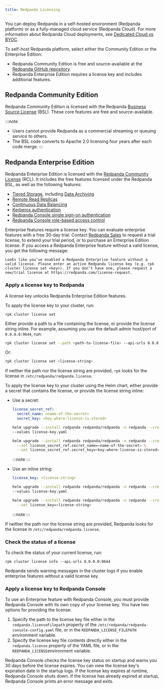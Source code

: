 ```yaml
---
title: Redpanda Licensing
---
```


<head>
    <meta name="title" content="Redpanda licensing | Redpanda Docs"/>
    <meta name="description" content="Redpanda is free and source-available at the Redpanda GitHub repo. Additional features are included with an enterprise license."/>
    <link rel="canonical" href="https://docs.redpanda.com/docs/get-started/licenses/" />
</head>


You can deploy Redpanda in a self-hosted environment (Redpanda platform) or as a fully-managed cloud service (Redpanda Cloud). For more information about Redpanda Cloud deployments, see [Dedicated Cloud vs BYOC](../../deploy/deployment-option/cloud/cloud-architecture/).

To self-host Redpanda platform, select either the Community Edition or the Enterprise Edition:
- Redpanda Community Edition is free and source-available at the [Redpanda GitHub repository](https://github.com/redpanda-data/redpanda). 
- Redpanda Enterprise Edition requires a license key and includes additional features.

## Redpanda Community Edition

Redpanda Community Edition is licensed with the Redpanda [Business Source License](https://github.com/redpanda-data/redpanda/blob/dev/licenses/bsl.md) (BSL). These core features are free and source-available. 

:::note
* Users cannot provide Redpanda as a commercial streaming or queuing service to others. 
* The BSL code converts to Apache 2.0 licensing four years after each code merge.
:::


## Redpanda Enterprise Edition

Redpanda Enterprise Edition is licensed with the [Redpanda Community License](https://github.com/redpanda-data/redpanda/blob/dev/licenses/rcl.md) (RCL). It includes the free features licensed under the Redpanda BSL, as well as the following features:

* [Tiered Storage](../../manage/tiered-storage), including [Data Archiving](../../manage/data-archiving)
* [Remote Read Replicas](../../manage/remote-read-replicas)
* [Continuous Data Balancing](../../manage/cluster-maintenance/continuous-data-balancing)
* [Kerberos authentication](../../manage/security/authentication/#enable-kerberos)
* [Redpanda Console single sign-on authentication](../../manage/security/console/authentication)
* [Redpanda Console role-based access control](../../manage/security/console/authorization)

Enterprise features require a license key. You can evaluate enterprise features with a free 30-day trial. Contact [Redpanda Sales](https://redpanda.com/try-redpanda?section=enterprise-trial) to request a trial license, to extend your trial period, or to purchase an Enterprise Edition license. If you access a Redpanda Enterprise feature without a valid license, you get the following message: 

```
Looks like you’ve enabled a Redpanda Enterprise feature without a valid license. Please enter an active Redpanda license key (e.g. rpk cluster license set <key>). If you don’t have one, please request a new/trial license at https://redpanda.com/license-request.
```

### Apply a license key to Redpanda

A license key unlocks Redpanda Enterprise Edition features.

<Tabs groupId="platform" queryString>
<TabItem value="manual" label="Manual (Linux or Docker)" default>

To apply the license key to your cluster, run:

`rpk cluster license set` 

Either provide a path to a file containing the license, or provide the license string inline. For example, assuming you use the default admin host/port of `0.0.0.0:9644`, run:

```bash
rpk cluster license set --path <path-to-license-file> --api-urls 0.0.0.0:9644
```

Or:

```bash
rpk cluster license set <license-string>
```

If neither the path nor the license string are provided, `rpk` looks for the license in `/etc/redpanda/redpanda.license`.

</TabItem>
<TabItem value="kubernetes" label="Kubernetes">

To apply the license key to your cluster using the Helm chart, 
either provide a secret that contains the license, or provide the license string inline:

- Use a secret:

  <Tabs groupId="helm-config" queryString>
  <TabItem value="values" label="--values">

  ```yaml title="license-key.yaml"
  license_secret_ref:
    secret_name: <name-of-the-secret>
    secret_key: <key-where-license-is-stored>
  ```

  ```bash
  helm upgrade --install redpanda redpanda/redpanda -n redpanda --create-namespace \
  --values license-key.yaml
  ```

  </TabItem>
  <TabItem value="flags" label="--set">

  ```bash
  helm upgrade --install redpanda redpanda/redpanda -n redpanda --create-namespace \
    --set license_secret_ref.secret_name=<name-of-the-secret> \
    --set license_secret_ref.secret_key=<key-where-license-is-stored>
  ```

  </TabItem>
  </Tabs>

  :::note
  <ValuesYaml path="license_secret_ref"/>
  :::

- Use an inline string:

  <Tabs groupId="helm-config" queryString>
  <TabItem value="values" label="--values">

  ```yaml title="license-key.yaml"
  license_key: <license-string>
  ```

  ```bash
  helm upgrade --install redpanda redpanda/redpanda -n redpanda --create-namespace \
  --values license-key.yaml
  ```

  </TabItem>
  <TabItem value="flags" label="--set">

  ```bash
  helm upgrade --install redpanda redpanda/redpanda -n redpanda --create-namespace \
    --set license_key=<license-string> 
  ```

  </TabItem>
  </Tabs>

  :::note
  <ValuesYaml path="license_key"/>
  :::

If neither the path nor the license string are provided, Redpanda looks for the license in `/etc/redpanda/redpanda.license`.

</TabItem>
</Tabs>

### Check the status of a license

To check the status of your current license, run:

`rpk cluster license info --api-urls 0.0.0.0:9644`

Redpanda sends warning messages in the cluster logs if you enable enterprise features without a valid license key.

### Apply a license key to Redpanda Console

To use an Enterprise feature with Redpanda Console, you must provide Redpanda Console with its own copy of your license key.
You have two options for providing the license:

1. Specify the path to the license key file either in the `redpanda.licenseFilepath` property of the `/etc/redpanda/redpanda-console-config.yaml` file, or in the `REDPANDA_LICENSE_FILEPATH` environment variable.
2. Specify the license key file contents directly either in the `redpanda.license` property of the YAML file, or in the `REDPANDA_LICENSE`environment variable.

Redpanda Console checks the license key status on startup and warns you 30 days before the license expires. You can view the license key's expiration date in the startup logs.
If the license key expires at runtime, Redpanda Console shuts down. If the license has already
expired at startup, Redpanda Console prints an error message and exits.